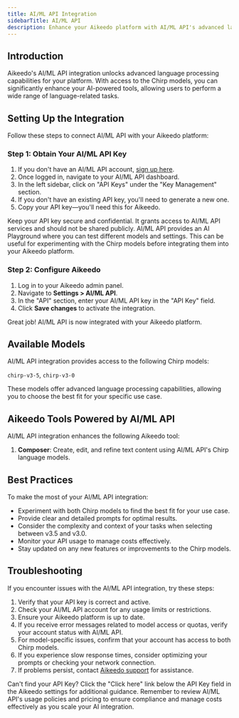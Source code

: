 ```yaml
---
title: AI/ML API Integration
sidebarTitle: AI/ML API
description: Enhance your Aikeedo platform with AI/ML API's advanced language models. This guide walks you through setting up and leveraging AI/ML API's powerful Chirp models for various AI tasks.
---
```


## Introduction

Aikeedo's AI/ML API integration unlocks advanced language processing capabilities for your platform. With access to the Chirp models, you can significantly enhance your AI-powered tools, allowing users to perform a wide range of language-related tasks.

## Setting Up the Integration

Follow these steps to connect AI/ML API with your Aikeedo platform:

### Step 1: Obtain Your AI/ML API Key

1. If you don't have an AI/ML API account, [sign up here](https://aimlapi.com/).
2. Once logged in, navigate to your AI/ML API dashboard.
3. In the left sidebar, click on "API Keys" under the "Key Management" section.
4. If you don't have an existing API key, you'll need to generate a new one.
5. Copy your API key—you'll need this for Aikeedo.

<Note>
  Keep your API key secure and confidential. It grants access to AI/ML API services and should not be shared publicly.
</Note>

<Tip>
  AI/ML API provides an AI Playground where you can test different models and settings. This can be useful for experimenting with the Chirp models before integrating them into your Aikeedo platform.
</Tip>

### Step 2: Configure Aikeedo

1. Log in to your Aikeedo admin panel.
2. Navigate to **Settings > AI/ML API**.
3. In the "API" section, enter your AI/ML API key in the "API Key" field.
4. Click **Save changes** to activate the integration.

<Check>
  Great job! AI/ML API is now integrated with your Aikeedo platform.
</Check>

## Available Models

AI/ML API integration provides access to the following Chirp models:

`chirp-v3-5`, `chirp-v3-0`

These models offer advanced language processing capabilities, allowing you to choose the best fit for your specific use case.

## Aikeedo Tools Powered by AI/ML API

AI/ML API integration enhances the following Aikeedo tool:

1. **Composer**: Create, edit, and refine text content using AI/ML API's Chirp language models.

## Best Practices

To make the most of your AI/ML API integration:

- Experiment with both Chirp models to find the best fit for your use case.
- Provide clear and detailed prompts for optimal results.
- Consider the complexity and context of your tasks when selecting between v3.5 and v3.0.
- Monitor your API usage to manage costs effectively.
- Stay updated on any new features or improvements to the Chirp models.

## Troubleshooting

If you encounter issues with the AI/ML API integration, try these steps:

1. Verify that your API key is correct and active.
2. Check your AI/ML API account for any usage limits or restrictions.
3. Ensure your Aikeedo platform is up to date.
4. If you receive error messages related to model access or quotas, verify your account status with AI/ML API.
5. For model-specific issues, confirm that your account has access to both Chirp models.
6. If you experience slow response times, consider optimizing your prompts or checking your network connection.
7. If problems persist, contact [Aikeedo support](mailto:support@aikeedo.com) for assistance.

<Tip>
  Can't find your API Key? Click the "Click here" link below the API Key field in the Aikeedo settings for additional guidance.
</Tip>

<Note>
  Remember to review AI/ML API's usage policies and pricing to ensure compliance and manage costs effectively as you scale your AI integration.
</Note>